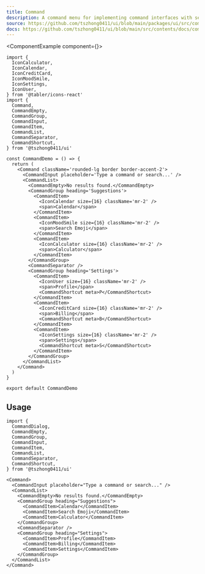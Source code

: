 ```yaml
---
title: Command
description: A command menu for implementing command interfaces with search input, command list, grouping, shortcuts, and separators.
source: https://github.com/tszhong0411/ui/blob/main/packages/ui/src/command.tsx
docs: https://github.com/tszhong0411/ui/blob/main/src/contents/docs/components/command.mdx
---
```


<ComponentExample component={<CommandDemo />}>
  ```tsx
  import {
    IconCalculator,
    IconCalendar,
    IconCreditCard,
    IconMoodSmile,
    IconSettings,
    IconUser,
  } from '@tabler/icons-react'
  import {
    Command,
    CommandEmpty,
    CommandGroup,
    CommandInput,
    CommandItem,
    CommandList,
    CommandSeparator,
    CommandShortcut,
  } from '@tszhong0411/ui'

  const CommandDemo = () => {
    return (
      <Command className='rounded-lg border border-accent-2'>
        <CommandInput placeholder='Type a command or search...' />
        <CommandList>
          <CommandEmpty>No results found.</CommandEmpty>
          <CommandGroup heading='Suggestions'>
            <CommandItem>
              <IconCalendar size={16} className='mr-2' />
              <span>Calendar</span>
            </CommandItem>
            <CommandItem>
              <IconMoodSmile size={16} className='mr-2' />
              <span>Search Emoji</span>
            </CommandItem>
            <CommandItem>
              <IconCalculator size={16} className='mr-2' />
              <span>Calculator</span>
            </CommandItem>
          </CommandGroup>
          <CommandSeparator />
          <CommandGroup heading='Settings'>
            <CommandItem>
              <IconUser size={16} className='mr-2' />
              <span>Profile</span>
              <CommandShortcut meta>P</CommandShortcut>
            </CommandItem>
            <CommandItem>
              <IconCreditCard size={16} className='mr-2' />
              <span>Billing</span>
              <CommandShortcut meta>B</CommandShortcut>
            </CommandItem>
            <CommandItem>
              <IconSettings size={16} className='mr-2' />
              <span>Settings</span>
              <CommandShortcut meta>S</CommandShortcut>
            </CommandItem>
          </CommandGroup>
        </CommandList>
      </Command>
    )
  }

  export default CommandDemo
  ```
</ComponentExample>

## Usage

```tsx
import {
  CommandDialog,
  CommandEmpty,
  CommandGroup,
  CommandInput,
  CommandItem,
  CommandList,
  CommandSeparator,
  CommandShortcut,
} from '@tszhong0411/ui'
```

```tsx
<Command>
  <CommandInput placeholder="Type a command or search..." />
  <CommandList>
    <CommandEmpty>No results found.</CommandEmpty>
    <CommandGroup heading="Suggestions">
      <CommandItem>Calendar</CommandItem>
      <CommandItem>Search Emoji</CommandItem>
      <CommandItem>Calculator</CommandItem>
    </CommandGroup>
    <CommandSeparator />
    <CommandGroup heading="Settings">
      <CommandItem>Profile</CommandItem>
      <CommandItem>Billing</CommandItem>
      <CommandItem>Settings</CommandItem>
    </CommandGroup>
  </CommandList>
</Command>
```
